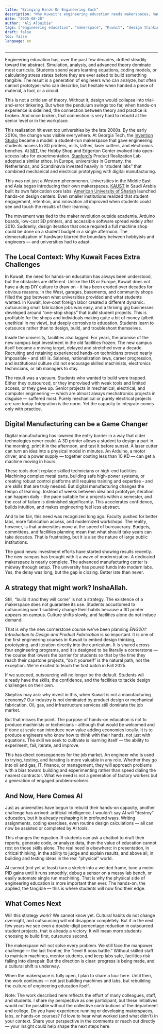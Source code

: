 ---
title: "Bringing Hands-On Engineering Back"
description: "Why Kuwait's engineering education needs makerspaces, hands-on design, and a culture of building."
date: "2025-08-28"
author: "Ali AlSaibie"
tags: ["engineering education", "makerspace", "Kuwait", "design thinking"]
draft: false
toc: false
language: en
---


---


Engineering education has, over the past few decades, drifted steadily toward the abstract. Simulation, analysis, and advanced theory dominate most curricula. Students spend years learning equations, coding models, or calculating stress states before they are ever asked to build something tangible. The result is a generation of engineers who can analyze, but often cannot prototype; who can describe, but hesitate when handed a piece of material, a tool, or a circuit.

This is not a criticism of theory. Without it, design would collapse into trial-and-error tinkering. But when the pendulum swings too far, when hands-on experience is sidelined, the connection between theory and practice is broken. And once broken, that connection is very hard to rebuild at the senior level or in the workplace.

This realization hit even top universities by the late 2000s. By the early 2010s, the change was visible everywhere. At Georgia Tech, the [Invention Studio](https://inventionstudio.gatech.edu/)  became a model: a student-run makerspace that gave engineering students access to 3D printers, mills, lathes, laser cutters, and electronics benches. At [MIT](https://make.mit.edu/makerspaces), the Hobby Shop and Edgerton Center evolved into open-access labs for experimentation. [Stanford's](https://maker.stanford.edu/) Product Realization Lab adopted a similar ethos. In Europe, universities in Germany, the Netherlands, and Scandinavia invested heavily in “student labs” that combined mechanical and electrical prototyping with digital manufacturing.

This was not just a Western phenomenon. Universities in the Middle East and Asia began introducing their own makerspaces. [KAUST](https://corelabs.kaust.edu.sa/labs/detail/prototyping-product-development-core-lab) in Saudi Arabia built its own fabrication core labs. [American University of Sharjah](https://www.aus.edu/media/news/cen-makerspace-at-aus-fostering-innovation-and-hands-on-learning-in-engineering-education) launched hands-on design centers. Even smaller institutions realized that student engagement, retention, and innovation all improved when students could see and touch the results of their learning.

The movement was tied to the maker revolution outside academia. Arduino boards, low-cost 3D printers, and accessible software spread widely after 2010. Suddenly, design iteration that once required a full machine shop could be done on a student budget in a single afternoon. The democratization of hardware blurred the boundary between hobbyists and engineers — and universities had to adapt.

## The Local Context: Why Kuwait Faces Extra Challenges

In Kuwait, the need for hands-on education has always been understood, but the obstacles are different. Unlike the US or Europe, Kuwait does not have a deep DIY culture to draw on - it has been eroded over decades for obvious reasons. In the West, garages, basements, and community shops filled the gap between what universities provided and what students wanted. In Kuwait, low-cost foreign labor created a different dynamic: outsourcing small fabrication jobs was easy, and a thriving gig businesses developed around “one-stop shops” that build student projects. This is profitable for the shops and individuals making quite a bit of money (albeit unethical in my view), but deeply corrosive to education. Students learn to outsource rather than to design, build, and troubleshoot themselves.

Inside the university, facilities also lagged. For years, the promise of the new campus kept investment in the old facilities frozen. The new campus itself became a moving target, delayed and stretched over a decade. Recruiting and retaining experienced hands-on technicians proved nearly impossible - and still is. Salaries, nationalization laws, career progression, and institutional culture did not encourage skilled machinists, electronics technicians, or lab managers to stay.

The result was a vacuum. Students who wanted to build were trapped. Either they outsourced, or they improvised with weak tools and limited access, or they gave up. Senior projects in mechanical, electrical, and computer engineering — which are almost always mechatronics projects in disguise — suffered most. Purely mechanical or purely electrical projects are rare today. Integration is the norm. Yet the capacity to integrate comes only with practice.

## Digital Manufacturing can be a Game Changer 

Digital manufacturing has lowered the entry barrier in a way that older technologies never could. A 3D printer allows a student to design a part in the morning, print it in the afternoon, and test it before sunset. A laser cutter can turn an idea into a physical model in minutes. An Arduino, a motor driver, and a power supply — together costing less than 10 KD — can get a machine moving in hours.

These tools don't replace skilled technicians or high-end facilities. Machining complex metal parts, building safe high-power systems, or creating robust control platforms still requires training and expertise - and are skills that are truly needed. But digital manufacturing changes the tempo of learning. Instead of weeks between idea and prototype, iteration can happen daily - the pace suitable for a projects within a semester, and the cost of failure is diminished significantly. This accelerates confidence, builds intuition, and makes engineering feel less abstract.

And to be fair, this need was recognized long ago. Faculty pushed for better labs, more fabrication access, and modernized workshops. The reality, however, is that universities move at the speed of bureaucracy. Budgets, committees, and facilities planning mean that what should take years can take decades. That is frustrating, but it is also the nature of large public institutions.

The good news: investment efforts have started showing results recently. The new campus has brought with it a wave of modernization. A dedicated makerspace is nearly complete. The advanced manufacturing center is midway through setup. The university has poured funds into modern labs. Yes, the delay was long, but the gap is closing. Better late than never.

## A strategy that might work? InshaAllah.

Still, “build it and they will come” is not a strategy. The existence of a makerspace does not guarantee its use. Students accustomed to outsourcing won't suddenly change their habits because a 3D printer appears on campus. Culture shifts slowly, and facilities alone do not induce demand.

That is why the new cornerstone course we've been planning *ENG201: Introduction to Design and Product Fabrication* is so important. It is one of the first engineering courses in Kuwait to embed design thinking, prototyping, and iteration directly into the curriculum. It is shared across four engineering programs, and it is designed to be literally a cornerstone — the course that lowers the barrier for students so that by the time they reach their capstone projects, “do it yourself” is the natural path, not the exception. We're excited to teach the first batch in Fall 2025.

If we succeed, outsourcing will no longer be the default. Students will already have the skills, the confidence, and the facilities to tackle design challenges on their own.

Skeptics may ask: why invest in this, when Kuwait is not a manufacturing economy? Our industry is not dominated by product design or mechanical fabrication. Oil, gas, and infrastructure services still dominate the job market.

But that misses the point. The purpose of hands-on education is not to produce machinists or technicians - although that would be welcomed and if done at scale can introduce new value adding economies locally. It is to produce engineers who know how to think with their hands, not just with equations. The skill we seek to cultivate is learning itself — the ability to experiment, fail, iterate, and improve.

This has direct consequences for the job market. An engineer who is used to trying, testing, and iterating is more valuable in any role. Whether they go into oil and gas, IT, finance, or management, they will approach problems with a bias toward building and experimenting rather than speed dialing the nearest contractor. What we need is not a generation of factory workers but a generation of engaged problem-solvers.

## And Now, Here Comes AI
Just as universities have begun to rebuild their hands-on capacity, another challenge has arrived: artificial intelligence. I wouldn't say AI will “destroy” education, but it is already reshaping it in profound ways. Writing assignments, coding exercises, even routine design calculations — all can now be assisted or completed by AI tools.

This changes the equation. If students can ask a chatbot to draft their reports, generate code, or analyze data, then the value of education cannot rest on those skills alone. The real need is elsewhere: in presentation, in critical thinking, in the ability to judge and explain results, and above all, in building and testing ideas in the real "physical" world.

AI cannot (not yet at least) turn a sketch into a welded frame, tune a motor PID gains until it runs smoothly, debug a sensor on a messy lab bench, or easily automate single run machining. That is why the physical side of engineering education is more important than ever. The hands-on, the applied, the tangible — this is where students will now find their edge.

## What Comes Next

Will this strategy work? We cannot know yet. Cultural habits do not change overnight, and outsourcing will not disappear completely. But if in the next few years we see even a double-digit percentage reduction in outsourced student projects, that is already a victory. It will mean more students choosing to build first, outsource second.

The makerspace will not solve every problem. We still face the manpower challenge — the last frontier, the "level 8 boss battle.” Without skilled staff to maintain machines, mentor students, and keep labs safe, facilities risk falling into disrepair. But the direction is clear: progress is being made, and a cultural shift is underway.

When the makerspace is fully open, I plan to share a tour here. Until then, the work continues — not just building machines and labs, but rebuilding the culture of engineering education itself.

<Callout type="disclaimer" >
Note: The work described here reflects the effort of many colleagues, staff, and students. I share my perspective as one participant, but these initiatives would not be possible without the collective contributions of the department and college.
</Callout>

<Callout type="info" title="Join the Conversation">
Do you have experience running or developing makerspaces, labs, or hands-on courses?  
I'd love to hear what worked (and what didn't) in your context. Share your perspective in the comments or reach out directly — your insight could help shape the next steps here.
</Callout>

